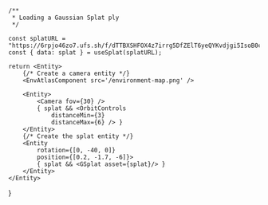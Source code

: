 
    /**
     * Loading a Gaussian Splat ply
     */

    const splatURL = "https://6rpjo46zo7.ufs.sh/f/dTTBXSHFOX4z7irrg5DfZElT6yeQYKvdjgi5IsoB0cmu9OtF"
    const { data: splat } = useSplat(splatURL);

    return <Entity>
        {/* Create a camera entity */}
        <EnvAtlasComponent src='/environment-map.png' />

        <Entity>
            <Camera fov={30} />
            { splat && <OrbitControls 
                distanceMin={3} 
                distanceMax={6} /> }
        </Entity>
        {/* Create the splat entity */}
        <Entity 
            rotation={[0, -40, 0]} 
            position={[0.2, -1.7, -6]}>
            { splat && <GSplat asset={splat}/> }
        </Entity>
    </Entity>
}

<Example />